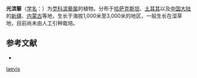{{Speciesbox
| name = 光滨藜
| status = 
| status_system = 
| image = 
| genus = Atriplex
| species = laevis
| authority = C. A. Mey.
}}

'''光滨藜'''（[[学名|学名]]：{{lang|la|''Atriplex laevis''}}）为[[苋科|苋科]][[滨藜属|滨藜属]]的植物。分布于[[哈萨克斯坦|哈萨克斯坦]]、[[土耳其|土耳其]]以及[[中国大陆|中国大陆]]的[[新疆|新疆]]、[[内蒙古|内蒙古]]等地，生长于海拔1,000米至3,000米的地区，一般生长在湿草地，目前尚未由人工引种栽培。

== 参考文献 ==
<div class="references-small">
* {{cite web| url =http://www.bioinfo.cn/db05/KmzwSpecies.php?action=view&id=3357| title =光滨藜| work =《中国高等植物数据库全库》| publisher =中国科学院微生物研究所| author =昆明植物研究所| accessdate =2009-02-24| deadurl =yes| archiveurl =https://web.archive.org/web/20160305033137/http://www.bioinfo.cn/db05/KmzwSpecies.php?action=view&id=3357| archivedate =2016-03-05}}
</div>
{{Taxonbar|from=Q10890597}}

{{DEFAULTSORT:Atriplex laevis}}
[[Category:滨藜属|laevis]]


{{Amaranthaceae-stub}}